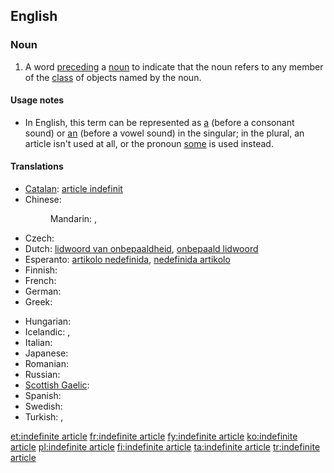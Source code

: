 ==English==
{{wikipedia|Article (grammar)}}

===Noun===
{{en-noun|sg=[[indefinite]] [[article]]}}

# {{grammar}} A word [[precede|preceding]] a [[noun]] to indicate that the noun refers to any member of the [[class]] of objects named by the noun.

====Usage notes====
* In English, this term can be represented as [[a]] (before a consonant sound) or [[an]] (before a vowel sound) in the singular; in the plural, an article isn't used at all, or the pronoun [[some]] is used instead.

====Translations====
{{trans-top|word preceding a noun to indicate any member of the class of objects}}
* [[Catalan]]: [[article indefinit]]
* Chinese:
*: Mandarin: {{t-|cmn|不定冠詞|sc=Hani}}, {{t-|cmn|不定冠词|tr=bùdìng guàncí|sc=Hani}}
* Czech: {{t-|cs|neurčitý člen|m}}
* Dutch: [[lidwoord van onbepaaldheid]], [[onbepaald lidwoord]] {{n}}
* Esperanto: [[artikolo nedefinida]], [[nedefinida artikolo]]
* Finnish: {{t+|fi|epämääräinen artikkeli}}
* French: {{t+|fr|article indéfini|m}}
* German: {{t-|de|unbestimmter Artikel|m}}
* Greek: {{t-|el|αόριστο άρθρο|n|tr=aóristo árthro}}
{{trans-mid}}
* Hungarian: {{t+|hu|határozatlan névelő}}
* Icelandic: {{t+|is|óákveðinn greinir|m}},  {{t-|is|óákv. gr.|m}}
* Italian: {{t-|it|articolo indefinito|m}}
* Japanese: {{t-|ja|不定冠詞|tr=ふていかんし, futei kanshi}}
* Romanian: {{t-|ro|articol nehotărât|n}}
* Russian: {{t-|ru|неопределённый артикль|m|tr=neopredeljónnyj artíkl'}}
* [[Scottish Gaelic]]: {{t-|gd|alt neo-chinnteach|xs=Scottish Gaelic}}
* Spanish: {{t-|es|artículo indefinido|m}}
* Swedish: {{t-|sv|obestämd artikel|c}}
* Turkish: {{t-|tr|belirsiz artikel}},  {{t-|tr|belirsiz tanımlık}}
{{trans-bottom}}

[[et:indefinite article]]
[[fr:indefinite article]]
[[fy:indefinite article]]
[[ko:indefinite article]]
[[pl:indefinite article]]
[[fi:indefinite article]]
[[ta:indefinite article]]
[[tr:indefinite article]]